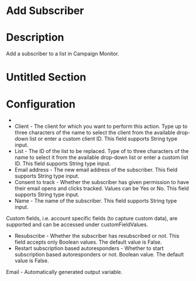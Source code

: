 ﻿# Add Subscriber

# Description

Add a subscriber to a list in Campaign Monitor.

# Untitled Section

# Configuration

* 
* Client - The client for which you want to perform this action. Type up to three characters of the name to select the client from the available drop-down list or enter a custom client ID. This field supports String type input.
* List - The ID of the list to be replaced. Type of to three characters of the name to select it from the available drop-down list or enter a custom list ID. This field supports String type input.
* Email address - The new email address of the subscriber. This field supports String type input.
* Consent to track - Whether the subscriber has given permission to have their email opens and clicks tracked. Values can be Yes or No. This field supports String type input.
* Name - The name of the subscriber. This field supports String type input.





Custom fields, i.e. account specific fields (to capture custom data), are supported and can
        be accessed under customFieldValues.



* Resubscribe - Whether the subscriber has resubscribed or not. This field accepts only Boolean values. The default value is False.
* Restart subscription based autoresponders - Whether to start subscription based autoresponders or not. Boolean value. The default value is False.



Email - Automatically generated
            output variable.
